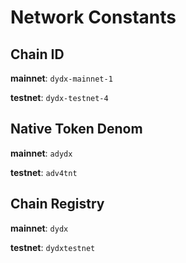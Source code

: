 # Network Constants

## Chain ID

**mainnet**: `dydx-mainnet-1`

**testnet**: `dydx-testnet-4` 

## Native Token Denom

**mainnet**: `adydx`

**testnet**: `adv4tnt`

## Chain Registry

**mainnet**: `dydx`

**testnet**: `dydxtestnet`
